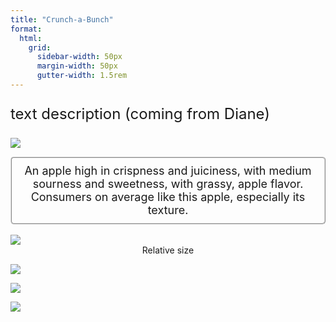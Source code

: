 ```yaml
---
title: "Crunch-a-Bunch"
format:
  html: 
    grid:
      sidebar-width: 50px
      margin-width: 50px
      gutter-width: 1.5rem
---
```


:::{style="font-size: x-large;"}
text description (coming from Diane)
:::

::: grid
::: g-col-4

![](img/transparentapples/CRUNCHAB-crop.png)

:::{style="font-size: large; border: 2px ridge Gainsboro; padding: 10px; border-radius: 5px;"}
<center>An apple high in crispness and juiciness, with medium sourness and sweetness, with grassy, apple flavor. Consumers on average like this apple, especially its texture.</center>
:::

<br>
![](img/CRUNCHAB-crop.jpg)
<center>Relative size</center>

:::

::: g-col-6

![](img/websitefigs/Apple_Crunch-a-Bunch.svg)



![](img/flavfigs/flavor_plot_Crunch-a-Bunch.svg)
<br>

![](img/likingfigs/Liking_Crunch-a-Bunch.svg)
:::
:::
